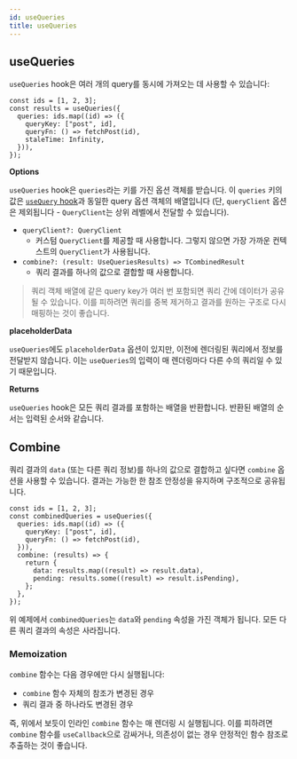 ```yaml
---
id: useQueries
title: useQueries
---
```


## useQueries

`useQueries` hook은 여러 개의 query를 동시에 가져오는 데 사용할 수 있습니다:

```tsx
const ids = [1, 2, 3];
const results = useQueries({
  queries: ids.map((id) => ({
    queryKey: ["post", id],
    queryFn: () => fetchPost(id),
    staleTime: Infinity,
  })),
});
```

**Options**

`useQueries` hook은 `queries`라는 키를 가진 옵션 객체를 받습니다. 이 `queries` 키의 값은 [`useQuery` hook](/docs/api-references/useQuery)과 동일한 query 옵션 객체의 배열입니다 (단, `queryClient` 옵션은 제외됩니다 - `QueryClient`는 상위 레벨에서 전달할 수 있습니다).

- `queryClient?: QueryClient`
  - 커스텀 `QueryClient`를 제공할 때 사용합니다. 그렇지 않으면 가장 가까운 컨텍스트의 `QueryClient`가 사용됩니다.
- `combine?: (result: UseQueriesResults) => TCombinedResult`
  - 쿼리 결과를 하나의 값으로 결합할 때 사용합니다.

> 쿼리 객체 배열에 같은 query key가 여러 번 포함되면 쿼리 간에 데이터가 공유될 수 있습니다. 이를 피하려면 쿼리를 중복 제거하고 결과를 원하는 구조로 다시 매핑하는 것이 좋습니다.

**placeholderData**

`useQueries`에도 `placeholderData` 옵션이 있지만, 이전에 렌더링된 쿼리에서 정보를 전달받지 않습니다. 이는 `useQueries`의 입력이 매 렌더링마다 다른 수의 쿼리일 수 있기 때문입니다.

**Returns**

`useQueries` hook은 모든 쿼리 결과를 포함하는 배열을 반환합니다. 반환된 배열의 순서는 입력된 순서와 같습니다.

## Combine

쿼리 결과의 `data` (또는 다른 쿼리 정보)를 하나의 값으로 결합하고 싶다면 `combine` 옵션을 사용할 수 있습니다. 결과는 가능한 한 참조 안정성을 유지하며 구조적으로 공유됩니다.

```tsx
const ids = [1, 2, 3];
const combinedQueries = useQueries({
  queries: ids.map((id) => ({
    queryKey: ["post", id],
    queryFn: () => fetchPost(id),
  })),
  combine: (results) => {
    return {
      data: results.map((result) => result.data),
      pending: results.some((result) => result.isPending),
    };
  },
});
```

위 예제에서 `combinedQueries`는 `data`와 `pending` 속성을 가진 객체가 됩니다. 모든 다른 쿼리 결과의 속성은 사라집니다.

### Memoization

`combine` 함수는 다음 경우에만 다시 실행됩니다:

- `combine` 함수 자체의 참조가 변경된 경우
- 쿼리 결과 중 하나라도 변경된 경우

즉, 위에서 보듯이 인라인 `combine` 함수는 매 렌더링 시 실행됩니다. 이를 피하려면 `combine` 함수를 `useCallback`으로 감싸거나, 의존성이 없는 경우 안정적인 함수 참조로 추출하는 것이 좋습니다.

